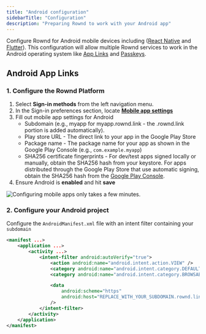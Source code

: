 ```yaml
---
title: "Android configuration"
sidebarTitle: "Configuration"
description: "Preparing Rownd to work with your Android app"
---
```


Configure Rownd for Android mobile devices including ([React Native](/sdk-reference/mobile/react-native) and [Flutter](/sdk-reference/mobile/flutter)). This configuration will allow multiple Rownd services to work in the Android operating system like [App Links](/configuration/mobile/overview#what-are-universal-links) and [Passkeys](/configuration/authentication-methods/passkeys).

## Android App Links

### 1. Configure the Rownd Platform

1. Select **Sign-in methods** from the left navigation menu.
2. In the Sign-in preferences section, locate [**Mobile app settings**](/configuration/mobile/mobile-app-settings)
3. Fill out mobile app settings for Android
   - Subdomain (e.g., myapp for myapp.rownd.link - the .rownd.link portion is added automatically).
   - Play store URL - The direct link to your app in the Google Play Store
   - Package name - The package name for your app as shown in the Google Play Console (e.g., `com.example.myapp`)
   - SHA256 certificate fingerprints - For dev/test apps signed locally or manually, obtain the SHA256 hash from your keystore. For apps distributed through the Google Play Store that use automatic signing, obtain the SHA256 hash from the [Google Play Console](https://play.google.com/console/developers).
4. Ensure Android is **enabled** and hit **save**

![Configuring mobile apps only takes a few minutes.](/images/mobile-app-settings.png)

### 2. Configure your Android project

Configure the `AndroidManifest.xml` file with an intent filter containing your `subdomain`

```xml
<manifest ...>
    <application ...>
        <activity ...>
            <intent-filter android:autoVerify="true">
                <action android:name="android.intent.action.VIEW" />
                <category android:name="android.intent.category.DEFAULT" />
                <category android:name="android.intent.category.BROWSABLE" />

                <data
                    android:scheme="https"
                    android:host="REPLACE_WITH_YOUR_SUBDOMAIN.rownd.link"
                />
            </intent-filter>
        </activity>
    </application>
</manifest>
```
